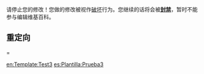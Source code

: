 请停止您的修改！您做的修改被视作[[Wikipedia:破坏|破坏]]行为。您继续的话将会被'''[[Wikipedia:封禁方针|封禁]]'''，暂时不能参与编辑维基百科。<noinclude>
{{pp-protected}}
==重定向==
{{tl|Test3}} = {{tl|警告3}}

[[Category:用戶警告模板|{{PAGENAME}}]]
[[en:Template:Test3]]
[[es:Plantilla:Prueba3]]
</noinclude>